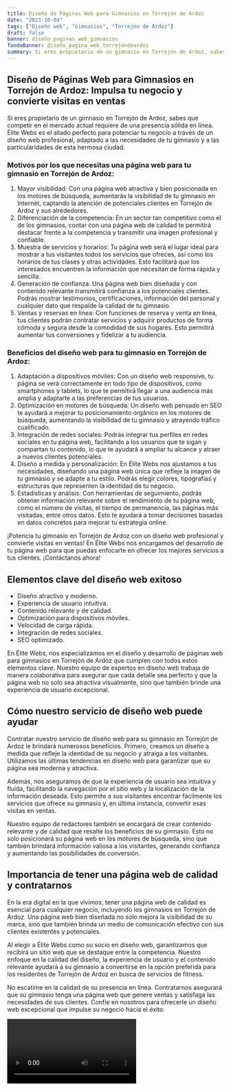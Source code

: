 ```yaml
---
title: Diseño de Páginas Web para Gimnasios en Torrejón de Ardoz
date: "2023-10-04"
tags: ["Diseño web", "Gimnasios", "Torrejón de Ardoz"]
draft: false
banner: diseño_paginas_web_gimnasios
fondoBanner: diseño_pagina_web_torrejóndeardoz
summary: Si eres propietario de un gimnasio en Torrejón de Ardoz, sabes que competir en el mercado actual requiere de una presencia sólida en línea. Élite Webs es el aliado perfecto para potenciar tu negocio a través de un diseño web profesional, adaptado a las necesidades de tu gimnasio y a las particularidades de esta hermosa ciudad.
---
```



## Diseño de Páginas Web para Gimnasios en Torrejón de Ardoz: Impulsa tu negocio y convierte visitas en ventas

Si eres propietario de un gimnasio en Torrejón de Ardoz, sabes que competir en el mercado actual requiere de una presencia sólida en línea. Élite Webs es el aliado perfecto para potenciar tu negocio a través de un diseño web profesional, adaptado a las necesidades de tu gimnasio y a las particularidades de esta hermosa ciudad.

### Motivos por los que necesitas una página web para tu gimnasio en Torrejón de Ardoz:

1. Mayor visibilidad: Con una página web atractiva y bien posicionada en los motores de búsqueda, aumentarás la visibilidad de tu gimnasio en Internet, captando la atención de potenciales clientes en Torrejón de Ardoz y sus alrededores.
2. Diferenciación de la competencia: En un sector tan competitivo como el de los gimnasios, contar con una página web de calidad te permitirá destacar frente a la competencia y transmitir una imagen profesional y confiable.
3. Muestra de servicios y horarios: Tu página web será el lugar ideal para mostrar a tus visitantes todos los servicios que ofreces, así como los horarios de tus clases y otras actividades. Esto facilitará que los interesados encuentren la información que necesitan de forma rápida y sencilla.
4. Generación de confianza: Una página web bien diseñada y con contenido relevante transmitirá confianza a los potenciales clientes. Podrás mostrar testimonios, certificaciones, información del personal y cualquier dato que respalde la calidad de tu gimnasio.
5. Ventas y reservas en línea: Con funciones de reserva y venta en línea, tus clientes podrán contratar servicios y adquirir productos de forma cómoda y segura desde la comodidad de sus hogares. Esto permitirá aumentar tus conversiones y fidelizar a tu audiencia.

### Beneficios del diseño web para tu gimnasio en Torrejón de Ardoz:

1. Adaptación a dispositivos móviles: Con un diseño web responsive, tu página se verá correctamente en todo tipo de dispositivos, como smartphones y tablets, lo que te permitirá llegar a una audiencia más amplia y adaptarte a las preferencias de tus usuarios.
2. Optimización en motores de búsqueda: Un diseño web pensado en SEO te ayudará a mejorar tu posicionamiento orgánico en los motores de búsqueda, aumentando la visibilidad de tu gimnasio y atrayendo tráfico cualificado.
3. Integración de redes sociales: Podrás integrar tus perfiles en redes sociales en tu página web, facilitando a los usuarios que te sigan y compartan tu contenido, lo que te ayudará a ampliar tu alcance y atraer a nuevos clientes potenciales.
4. Diseño a medida y personalización: En Élite Webs nos ajustamos a tus necesidades, diseñando una página web única que refleje la imagen de tu gimnasio y se adapte a tu estilo. Podrás elegir colores, tipografías y estructuras que representen la identidad de tu negocio.
5. Estadísticas y análisis: Con herramientas de seguimiento, podrás obtener información relevante sobre el rendimiento de tu página web, como el número de visitas, el tiempo de permanencia, las páginas más visitadas, entre otros datos. Esto te ayudará a tomar decisiones basadas en datos concretos para mejorar tu estrategia online.

¡Potencia tu gimnasio en Torrejón de Ardoz con un diseño web profesional y convierte visitas en ventas! En Élite Webs nos encargamos del desarrollo de tu página web para que puedas enfocarte en ofrecer los mejores servicios a tus clientes. ¡Contáctanos ahora!

<GifSeo />

<Cta />

## Elementos clave del diseño web exitoso

- Diseño atractivo y moderno.
- Experiencia de usuario intuitiva.
- Contenido relevante y de calidad.
- Optimización para dispositivos móviles.
- Velocidad de carga rápida.
- Integración de redes sociales.
- SEO optimizado.

En Élite Webs, nos especializamos en el diseño y desarrollo de páginas web para gimnasios en Torrejón de Ardoz que cumplen con todos estos elementos clave. Nuestro equipo de expertos en diseño web trabaja de manera colaborativa para asegurar que cada detalle sea perfecto y que la página web no solo sea atractiva visualmente, sino que también brinde una experiencia de usuario excepcional.

## Cómo nuestro servicio de diseño web puede ayudar

Contratar nuestro servicio de diseño web para su gimnasio en Torrejón de Ardoz le brindará numerosos beneficios. Primero, creamos un diseño a medida que refleje la identidad de su negocio y atraiga a los visitantes. Utilizamos las últimas tendencias en diseño web para garantizar que su página sea moderna y atractiva.

Además, nos aseguramos de que la experiencia de usuario sea intuitiva y fluida, facilitando la navegación por el sitio web y la localización de la información deseada. Esto permite a sus visitantes encontrar fácilmente los servicios que ofrece su gimnasio y, en última instancia, convertir esas visitas en ventas.

Nuestro equipo de redactores también se encargará de crear contenido relevante y de calidad que resalte los beneficios de su gimnasio. Esto no solo posicionará su página web en los motores de búsqueda, sino que también brindará información valiosa a los visitantes, generando confianza y aumentando las posibilidades de conversión.

## Importancia de tener una página web de calidad y contratarnos

En la era digital en la que vivimos, tener una página web de calidad es esencial para cualquier negocio, incluyendo los gimnasios en Torrejón de Ardoz. Una página web bien diseñada no solo mejora la visibilidad de su marca, sino que también brinda un medio de comunicación efectivo con sus clientes existentes y potenciales.

Al elegir a Élite Webs como su socio en diseño web, garantizamos que recibirá un sitio web que se destaque entre la competencia. Nuestro enfoque en la calidad del diseño, la experiencia de usuario y el contenido relevante ayudará a su gimnasio a convertirse en la opción preferida para los residentes de Torrejón de Ardoz en busca de servicios de fitness.

No escatime en la calidad de su presencia en línea. Contratarnos asegurará que su gimnasio tenga una página web que genere ventas y satisfaga las necesidades de sus clientes. Confíe en nosotros para ofrecerle un diseño web excepcional que impulse su negocio hacia el éxito.

<Video />

<CtaBot job="Gimnasios" city="Torrejón de Ardoz" />

<Gmaps query="Torrejón de Ardoz+españa+maps" />
